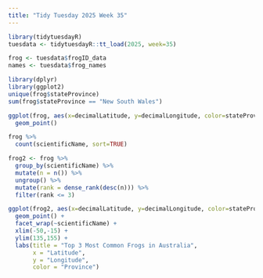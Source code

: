 ```yaml
---
title: "Tidy Tuesday 2025 Week 35"
---
```


```r
library(tidytuesdayR)
tuesdata <- tidytuesdayR::tt_load(2025, week=35)

frog <- tuesdata$frogID_data
names <- tuesdata$frog_names


```

```r
library(dplyr)
library(ggplot2)
unique(frog$stateProvince)
sum(frog$stateProvince == "New South Wales")
```

```r
ggplot(frog, aes(x=decimalLatitude, y=decimalLongitude, color=stateProvince)) +
  geom_point()
```
```r
frog %>%
  count(scientificName, sort=TRUE)
```



```r
frog2 <- frog %>% 
  group_by(scientificName) %>%
  mutate(n = n()) %>%
  ungroup() %>%
  mutate(rank = dense_rank(desc(n))) %>%
  filter(rank <= 3)
```

```r

ggplot(frog2, aes(x=decimalLatitude, y=decimalLongitude, color=stateProvince)) +
  geom_point() +
  facet_wrap(~scientificName) +
  xlim(-50,-15) +
  ylim(135,155) +
  labs(title = "Top 3 Most Common Frogs in Australia",
       x = "Latitude",
       y = "Longitude",
       color = "Province")
```

